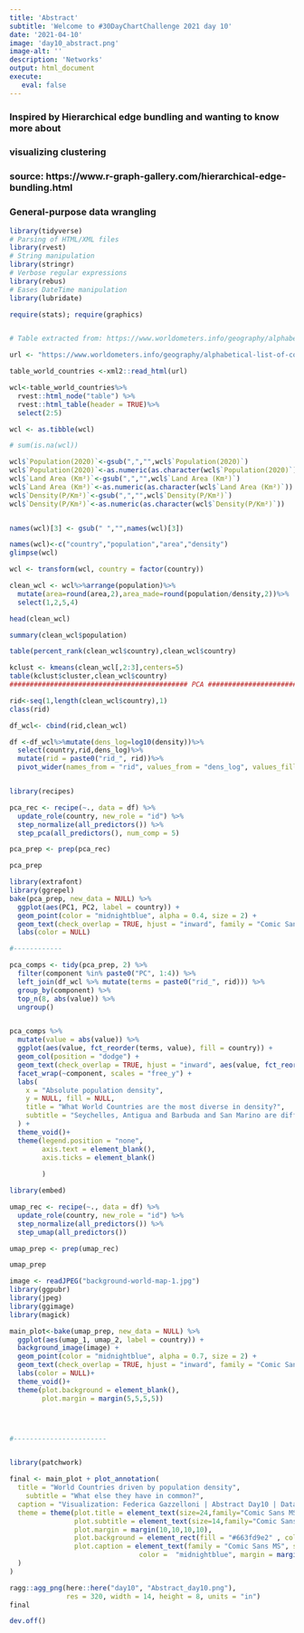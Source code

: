 ```yaml
---
title: 'Abstract'
subtitle: 'Welcome to #30DayChartChallenge 2021 day 10'
date: '2021-04-10'
image: 'day10_abstract.png'
image-alt: ''
description: 'Networks'
output: html_document
execute: 
   eval: false
---
```



### Inspired by Hierarchical edge bundling and wanting to know more about 
### visualizing clustering
### source: https://www.r-graph-gallery.com/hierarchical-edge-bundling.html



### General-purpose data wrangling
```r

library(tidyverse)  
# Parsing of HTML/XML files  
library(rvest)    
# String manipulation
library(stringr)   
# Verbose regular expressions
library(rebus)     
# Eases DateTime manipulation
library(lubridate)

require(stats); require(graphics)


# Table extracted from: https://www.worldometers.info/geography/alphabetical-list-of-countries/

url <- "https://www.worldometers.info/geography/alphabetical-list-of-countries/"

table_world_countries <-xml2::read_html(url)

wcl<-table_world_countries%>%
  rvest::html_node("table") %>% 
  rvest::html_table(header = TRUE)%>%
  select(2:5)

wcl <- as.tibble(wcl)

# sum(is.na(wcl))

wcl$`Population(2020)`<-gsub(",","",wcl$`Population(2020)`)
wcl$`Population(2020)`<-as.numeric(as.character(wcl$`Population(2020)`))
wcl$`Land Area (Km²)`<-gsub(",","",wcl$`Land Area (Km²)`)
wcl$`Land Area (Km²)`<-as.numeric(as.character(wcl$`Land Area (Km²)`))
wcl$`Density(P/Km²)`<-gsub(",","",wcl$`Density(P/Km²)`)
wcl$`Density(P/Km²)`<-as.numeric(as.character(wcl$`Density(P/Km²)`))


names(wcl)[3] <- gsub(" ","",names(wcl)[3])

names(wcl)<-c("country","population","area","density")
glimpse(wcl)

wcl <- transform(wcl, country = factor(country))

clean_wcl <- wcl%>%arrange(population)%>%
  mutate(area=round(area,2),area_made=round(population/density,2))%>%
  select(1,2,5,4)

head(clean_wcl)

summary(clean_wcl$population)

table(percent_rank(clean_wcl$country),clean_wcl$country)

kclust <- kmeans(clean_wcl[,2:3],centers=5)  
table(kclust$cluster,clean_wcl$country)
############################################ PCA #############################

rid<-seq(1,length(clean_wcl$country),1)
class(rid)

df_wcl<- cbind(rid,clean_wcl)

df <-df_wcl%>%mutate(dens_log=log10(density))%>%
  select(country,rid,dens_log)%>%
  mutate(rid = paste0("rid_", rid))%>%
  pivot_wider(names_from = "rid", values_from = "dens_log", values_fill = 0)


library(recipes)

pca_rec <- recipe(~., data = df) %>%
  update_role(country, new_role = "id") %>%
  step_normalize(all_predictors()) %>%
  step_pca(all_predictors(), num_comp = 5)

pca_prep <- prep(pca_rec)

pca_prep

library(extrafont)
library(ggrepel)
bake(pca_prep, new_data = NULL) %>%
  ggplot(aes(PC1, PC2, label = country)) +
  geom_point(color = "midnightblue", alpha = 0.4, size = 2) +
  geom_text(check_overlap = TRUE, hjust = "inward", family = "Comic Sans MS") +
  labs(color = NULL)

#------------

pca_comps <- tidy(pca_prep, 2) %>%
  filter(component %in% paste0("PC", 1:4)) %>%
  left_join(df_wcl %>% mutate(terms = paste0("rid_", rid))) %>%
  group_by(component) %>%
  top_n(8, abs(value)) %>%
  ungroup()


pca_comps %>%
  mutate(value = abs(value)) %>%
  ggplot(aes(value, fct_reorder(terms, value), fill = country)) +
  geom_col(position = "dodge") +
  geom_text(check_overlap = TRUE, hjust = "inward", aes(value, fct_reorder(terms, value),label= country),family = "Comic Sans MS")+
  facet_wrap(~component, scales = "free_y") +
  labs(
    x = "Absolute population density",
    y = NULL, fill = NULL,
    title = "What World Countries are the most diverse in density?",
    subtitle = "Seychelles, Antigua and Barbuda and San Marino are different"
  ) +
  theme_void()+
  theme(legend.position = "none",
        axis.text = element_blank(),
        axis.ticks = element_blank()
        
        )

library(embed)

umap_rec <- recipe(~., data = df) %>%
  update_role(country, new_role = "id") %>%
  step_normalize(all_predictors()) %>%
  step_umap(all_predictors())

umap_prep <- prep(umap_rec)

umap_prep

image <- readJPEG("background-world-map-1.jpg")
library(ggpubr)
library(jpeg)
library(ggimage)
library(magick)

main_plot<-bake(umap_prep, new_data = NULL) %>%
  ggplot(aes(umap_1, umap_2, label = country)) +
  background_image(image) + 
  geom_point(color = "midnightblue", alpha = 0.7, size = 2) +
  geom_text(check_overlap = TRUE, hjust = "inward", family = "Comic Sans MS",size=5) +
  labs(color = NULL)+
  theme_void()+
  theme(plot.background = element_blank(),
        plot.margin = margin(5,5,5,5))




#-----------------------


library(patchwork)

final <- main_plot + plot_annotation(
  title = "World Countries driven by population density",
    subtitle = "What else they have in common?",
  caption = "Visualization: Federica Gazzelloni | Abstract Day10 | Data:Worldometers",
  theme = theme(plot.title = element_text(size=24,family="Comic Sans MS",face = "bold"),
                plot.subtitle = element_text(size=14,family="Comic Sans MS"),
                plot.margin = margin(10,10,10,10),
                plot.background = element_rect(fill = "#663fd9e2" , color = NA),
                plot.caption = element_text(family = "Comic Sans MS", size = 9, 
                                color =  "midnightblue", margin = margin(15,0,0,0), hjust = 0.95)
  )
)

ragg::agg_png(here::here("day10", "Abstract_day10.png"),
              res = 320, width = 14, height = 8, units = "in")
final

dev.off()
```
